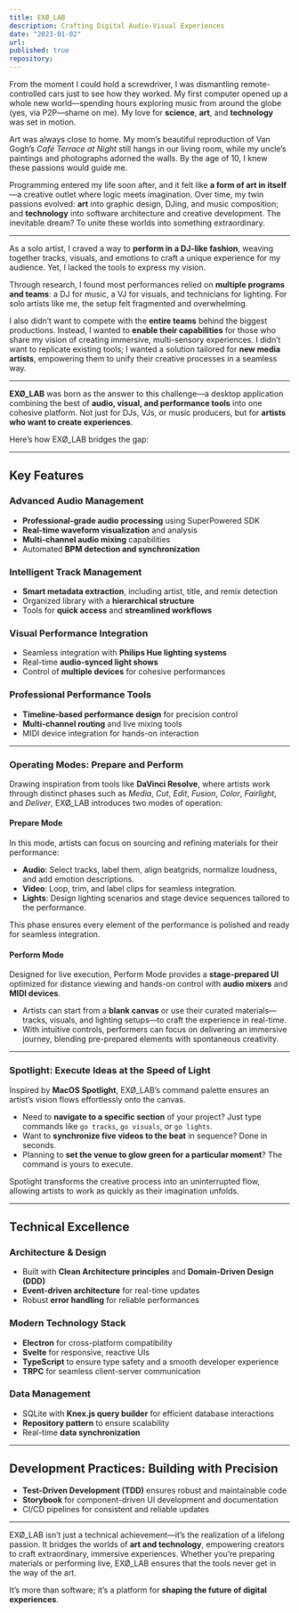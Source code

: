 ```yaml
---
title: EXØ_LAB
description: Crafting Digital Audio-Visual Experiences
date: "2023-01-02"
url: 
published: true
repository: 
---
```


From the moment I could hold a screwdriver, I was dismantling remote-controlled cars just to see how they worked. My first computer opened up a whole new world—spending hours exploring music from around the globe (yes, via P2P—shame on me). My love for **science**, **art**, and **technology** was set in motion. 

Art was always close to home. My mom’s beautiful reproduction of Van Gogh’s *Café Terrace at Night* still hangs in our living room, while my uncle’s paintings and photographs adorned the walls. By the age of 10, I knew these passions would guide me.

Programming entered my life soon after, and it felt like **a form of art in itself**—a creative outlet where logic meets imagination. Over time, my twin passions evolved: **art** into graphic design, DJing, and music composition; and **technology** into software architecture and creative development. The inevitable dream? To unite these worlds into something extraordinary.

---

As a solo artist, I craved a way to **perform in a DJ-like fashion**, weaving together tracks, visuals, and emotions to craft a unique experience for my audience. Yet, I lacked the tools to express my vision. 

Through research, I found most performances relied on **multiple programs and teams**: a DJ for music, a VJ for visuals, and technicians for lighting. For solo artists like me, the setup felt fragmented and overwhelming. 

I also didn’t want to compete with the **entire teams** behind the biggest productions. Instead, I wanted to **enable their capabilities** for those who share my vision of creating immersive, multi-sensory experiences. I didn’t want to replicate existing tools; I wanted a solution tailored for **new media artists**, empowering them to unify their creative processes in a seamless way.

---

**EXØ_LAB** was born as the answer to this challenge—a desktop application combining the best of **audio, visual, and performance tools** into one cohesive platform. Not just for DJs, VJs, or music producers, but for **artists who want to create experiences**.

Here’s how EXØ_LAB bridges the gap:

---

## Key Features

### Advanced Audio Management
- **Professional-grade audio processing** using SuperPowered SDK  
- **Real-time waveform visualization** and analysis  
- **Multi-channel audio mixing** capabilities  
- Automated **BPM detection and synchronization**  

### Intelligent Track Management
- **Smart metadata extraction**, including artist, title, and remix detection  
- Organized library with a **hierarchical structure**  
- Tools for **quick access** and **streamlined workflows**  

### Visual Performance Integration
- Seamless integration with **Philips Hue lighting systems**  
- Real-time **audio-synced light shows**  
- Control of **multiple devices** for cohesive performances  

### Professional Performance Tools
- **Timeline-based performance design** for precision control  
- **Multi-channel routing** and live mixing tools  
- MIDI device integration for hands-on interaction  

---

### Operating Modes: Prepare and Perform  
Drawing inspiration from tools like **DaVinci Resolve**, where artists work through distinct phases such as *Media*, *Cut*, *Edit*, *Fusion*, *Color*, *Fairlight*, and *Deliver*, EXØ_LAB introduces two modes of operation:  

#### **Prepare Mode**  
In this mode, artists can focus on sourcing and refining materials for their performance:  
- **Audio**: Select tracks, label them, align beatgrids, normalize loudness, and add emotion descriptions.  
- **Video**: Loop, trim, and label clips for seamless integration.  
- **Lights**: Design lighting scenarios and stage device sequences tailored to the performance.  

This phase ensures every element of the performance is polished and ready for seamless integration.  

#### **Perform Mode**  
Designed for live execution, Perform Mode provides a **stage-prepared UI** optimized for distance viewing and hands-on control with **audio mixers** and **MIDI devices**.  
- Artists can start from a **blank canvas** or use their curated materials—tracks, visuals, and lighting setups—to craft the experience in real-time.  
- With intuitive controls, performers can focus on delivering an immersive journey, blending pre-prepared elements with spontaneous creativity.  

---

### Spotlight: Execute Ideas at the Speed of Light  
Inspired by **MacOS Spotlight**, EXØ_LAB’s command palette ensures an artist’s vision flows effortlessly onto the canvas.  

- Need to **navigate to a specific section** of your project? Just type commands like `go tracks`, `go visuals`, or `go lights`.  
- Want to **synchronize five videos to the beat** in sequence? Done in seconds.  
- Planning to **set the venue to glow green for a particular moment**? The command is yours to execute.  

Spotlight transforms the creative process into an uninterrupted flow, allowing artists to work as quickly as their imagination unfolds.

---

## Technical Excellence

### Architecture & Design
- Built with **Clean Architecture principles** and **Domain-Driven Design (DDD)**  
- **Event-driven architecture** for real-time updates  
- Robust **error handling** for reliable performances  

### Modern Technology Stack
- **Electron** for cross-platform compatibility  
- **Svelte** for responsive, reactive UIs  
- **TypeScript** to ensure type safety and a smooth developer experience  
- **TRPC** for seamless client-server communication  

### Data Management
- SQLite with **Knex.js query builder** for efficient database interactions  
- **Repository pattern** to ensure scalability  
- Real-time **data synchronization**  

---

## Development Practices: Building with Precision
- **Test-Driven Development (TDD)** ensures robust and maintainable code  
- **Storybook** for component-driven UI development and documentation  
- CI/CD pipelines for consistent and reliable updates  

---

EXØ_LAB isn’t just a technical achievement—it’s the realization of a lifelong passion. It bridges the worlds of **art and technology**, empowering creators to craft extraordinary, immersive experiences. Whether you’re preparing materials or performing live, EXØ_LAB ensures that the tools never get in the way of the art.  

It’s more than software; it’s a platform for **shaping the future of digital experiences**.
